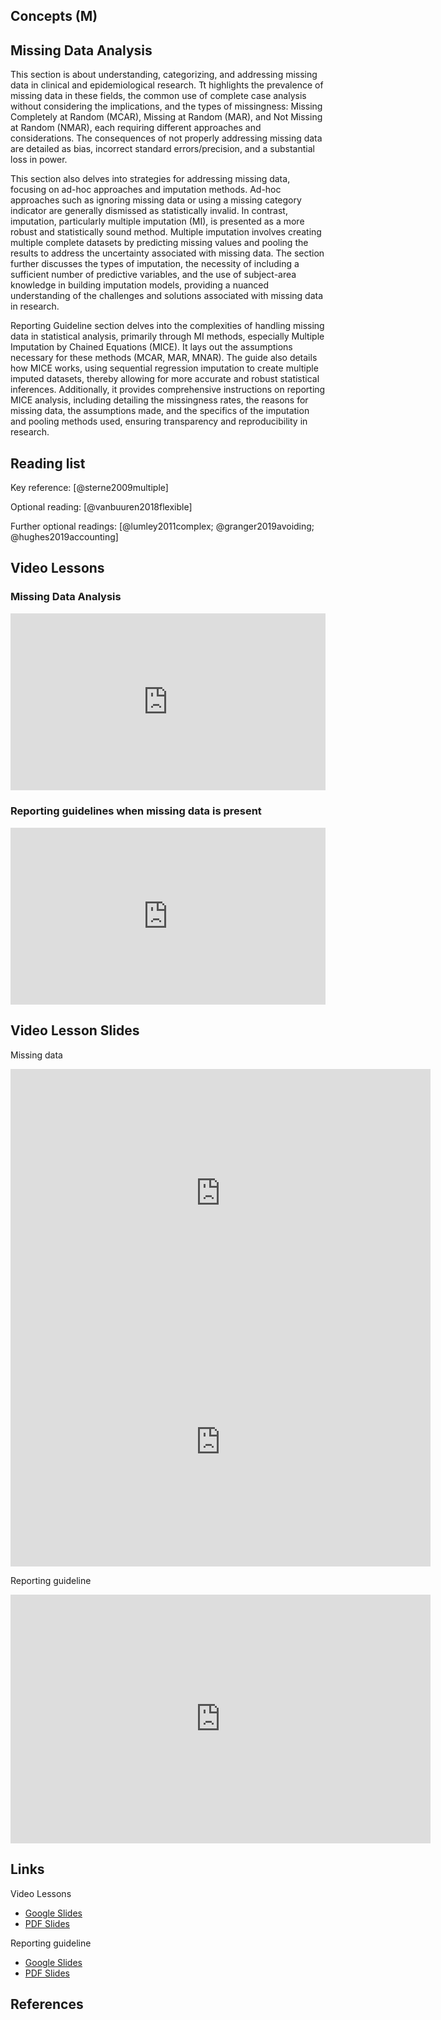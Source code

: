 ## Concepts (M) {.unnumbered}

## Missing Data Analysis

This section is about understanding, categorizing, and addressing missing data in clinical and epidemiological research. Tt highlights the prevalence of missing data in these fields, the common use of complete case analysis without considering the implications, and the types of missingness: Missing Completely at Random (MCAR), Missing at Random (MAR), and Not Missing at Random (NMAR), each requiring different approaches and considerations. The consequences of not properly addressing missing data are detailed as bias, incorrect standard errors/precision, and a substantial loss in power.

This section also delves into strategies for addressing missing data, focusing on ad-hoc approaches and imputation methods. Ad-hoc approaches such as ignoring missing data or using a missing category indicator are generally dismissed as statistically invalid. In contrast, imputation, particularly multiple imputation (MI), is presented as a more robust and statistically sound method. Multiple imputation involves creating multiple complete datasets by predicting missing values and pooling the results to address the uncertainty associated with missing data. The section further discusses the types of imputation, the necessity of including a sufficient number of predictive variables, and the use of subject-area knowledge in building imputation models, providing a nuanced understanding of the challenges and solutions associated with missing data in research.

Reporting Guideline section delves into the complexities of handling missing data in statistical analysis, primarily through MI methods, especially Multiple Imputation by Chained Equations (MICE). It lays out the assumptions necessary for these methods (MCAR, MAR, MNAR). The guide also details how MICE works, using sequential regression imputation to create multiple imputed datasets, thereby allowing for more accurate and robust statistical inferences. Additionally, it provides comprehensive instructions on reporting MICE analysis, including detailing the missingness rates, the reasons for missing data, the assumptions made, and the specifics of the imputation and pooling methods used, ensuring transparency and reproducibility in research.

## Reading list

Key reference: [@sterne2009multiple]

Optional reading: [@vanbuuren2018flexible]

Further optional readings: [@lumley2011complex; @granger2019avoiding; @hughes2019accounting]

## Video Lessons

::: callout-tip
### Missing Data Analysis
:::

::: {style="position: relative; padding-bottom: 56.25%; height: 0; overflow: hidden;"}
<iframe src="https://www.youtube.com/embed/Wnw5sssW8LI" style="position: absolute; top: 0; left: 0; width: 100%; height: 100%; border:0;" allowfullscreen>

</iframe>
:::

::: callout-tip
### Reporting guidelines when missing data is present
:::

::: {style="position: relative; padding-bottom: 56.25%; height: 0; overflow: hidden;"}
<iframe src="https://www.youtube.com/embed/Fv4FjZzNI_A" style="position: absolute; top: 0; left: 0; width: 100%; height: 100%; border:0;" allowfullscreen>

</iframe>
:::

## Video Lesson Slides

Missing data

<iframe src="https://docs.google.com/presentation/d/e/2PACX-1vTdLkc9eDH32ikTJYtDID38VfTC701SPvr5QauQ2DuUUyH0u-PYG91l2NPf_ae_s_KdqqxBCGeD_6UA/embed?start=false&amp;loop=false&amp;delayms=3000" frameborder="0" width="672" height="398" allowfullscreen="true" mozallowfullscreen="true" webkitallowfullscreen="true">

</iframe>

<iframe src="https://docs.google.com/presentation/d/e/2PACX-1vQsPyxXYcVV9aDxKiQCOkkwCGq0ChizfR0Z2e-xPyAfFK2MuGeOr_NH6r4P-iviXDvRTBD5PcYf8FeZ/embed?start=false&amp;loop=false&amp;delayms=3000" frameborder="0" width="672" height="398" allowfullscreen="true" mozallowfullscreen="true" webkitallowfullscreen="true">

</iframe>

Reporting guideline

<iframe src="https://docs.google.com/presentation/d/e/2PACX-1vSi4nsgMV3iCEHEVDGiwnMxvumKE_muP6xyh8GYSx7m2g60ma5Pc_bUBC1rRD6MApwI189vn_RcPL4Q/embed?start=false&amp;loop=false&amp;delayms=3000" frameborder="0" width="672" height="398" allowfullscreen="true" mozallowfullscreen="true" webkitallowfullscreen="true">

</iframe>

## Links

Video Lessons

-   [Google Slides](https://docs.google.com/presentation/d/1-H4_AorB9mJfJZMnpz4r2bo5yXFldCDFpQQKdtUSHD0/edit?usp=sharing)
-   [PDF Slides](slides/Missing.pdf)

Reporting guideline

-   [Google Slides](https://docs.google.com/presentation/d/1apk6C-kW-YOBZcBR5D2Hijm_s8BNa0T7eLnT2LHkPbc/edit?usp=sharing)
-   [PDF Slides](slides/MissingReport.pdf)

## References
